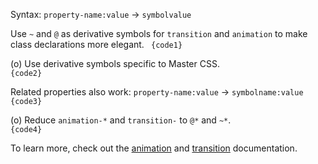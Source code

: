 
Syntax: <code><span className="token value mcss language-mcss"><span className="token Mroot"><span className="token Mkey">property-name</span><span className="token Mvalueroot"><span className="token Mcolon">:</span><span className="token Mvalue"><span className="token Mnumber_unit"><span className="token Mnumber">value</span></span></span></span></span></span></code> → <code><span className="token value mcss language-mcss"><span className="token Mroot"><span className="token Mkey">symbol</span><span className="token Mvalueroot"><span className="token Mvalue"><span className="token Mnumber_unit"><span className="token Mnumber">value</span></span></span></span></span></span></code>

Use `~` and `@` as derivative symbols for `transition` and `animation` to make class declarations more elegant.
<Code lang="html">
    {code1}
</Code>

(o) Use derivative symbols specific to Master CSS. <Dropped p1={code1} p2={code2} target="class" />
<Code lang="html">
    {code2}
</Code>


Related properties also work: <code><span className="token value mcss language-mcss"><span className="token Mroot"><span className="token Mkey">property-name</span><span className="token Mvalueroot"><span className="token Mcolon">:</span><span className="token Mvalue"><span className="token Mnumber_unit"><span className="token Mnumber">value</span></span></span></span></span></span></code> → <code><span className="token value mcss language-mcss"><span className="token Mroot"><span className="token Mkey">symbolname</span><span className="token Mvalueroot"><span className="token Mcolon">:</span><span className="token Mvalue"><span className="token Mnumber_unit"><span className="token Mnumber">value</span></span></span></span></span></span></code>
<Code lang="html">
    {code3}
</Code>

(o) Reduce `animation-*` and `transition-` to `@*` and `~*`. <Dropped p1={code3} p2={code4} target="class" />
<Code lang="html">
    {code4}
</Code>

To learn more, check out the [animation](/docs/animation) and [transition](/docs/transition) documentation.